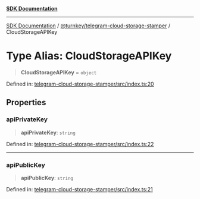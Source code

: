 [**SDK Documentation**](../../../README.mdx)

***

[SDK Documentation](../../../packages.mdx) / [@turnkey/telegram-cloud-storage-stamper](../README.mdx) / CloudStorageAPIKey

# Type Alias: CloudStorageAPIKey

> **CloudStorageAPIKey** = `object`

Defined in: [telegram-cloud-storage-stamper/src/index.ts:20](https://github.com/tkhq/sdk/blob/078f5423e923fbd1d7fd39440402d7f01d09c3d0/packages/telegram-cloud-storage-stamper/src/index.ts#L20)

## Properties

### apiPrivateKey

> **apiPrivateKey**: `string`

Defined in: [telegram-cloud-storage-stamper/src/index.ts:22](https://github.com/tkhq/sdk/blob/078f5423e923fbd1d7fd39440402d7f01d09c3d0/packages/telegram-cloud-storage-stamper/src/index.ts#L22)

***

### apiPublicKey

> **apiPublicKey**: `string`

Defined in: [telegram-cloud-storage-stamper/src/index.ts:21](https://github.com/tkhq/sdk/blob/078f5423e923fbd1d7fd39440402d7f01d09c3d0/packages/telegram-cloud-storage-stamper/src/index.ts#L21)
